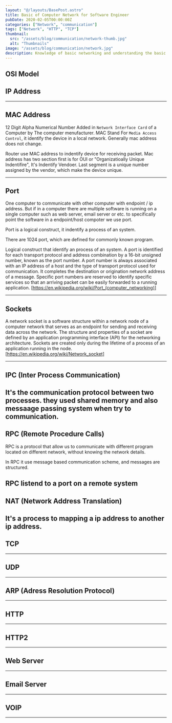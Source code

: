 ```yaml
---
layout: "@/layouts/BasePost.astro"
title: Basic of Computer Network for Software Engineer
pubDate: 2020-02-05T00:00:00Z
categories: ["Network", "communication"]
tags: ["Network", "HTTP", "TCP"]
thumbnail:
  src: "/assets/blog/communication/network-thumb.jpg"
  alt: "Thumbnails"
image: "/assets/blog/communication/network.jpg"
description: Knowledge of basic networking and understanding the basic terminology of network is very helpful for software engineer. A big picture view of the network system will give you confident and capability of identifying problem faster.
---
```


## OSI Model

## IP Address

---

## MAC Address

12 Digit Alpha Numerical Number Added in `Network Interface Card` of a Computer by The computer menufacturer. MAC Stand For `Media Access Control`, it identify the device in a local network. Generally mac address does not change.

Router use MAC address to indentify device for receiving packet. Mac address has two section first is for OUI or "Organizatioally Unique Indentifire", It's Indentify Vendoer. Last segment is a unique number assigned by the vendor, which make the device unique.

---

## Port

One computer to communicate with other computer with endpoint / ip address. But if in a computer there are multiple software is running on a single computer such as web server, email server or etc. to specifically point the software in a endpoint/host compoter we use port.

Port is a logical construct, it indentify a process of an system.

There are 1024 port, which are defined for commonly known program.

Logical construct that identify an process of an system. A port is identified for each transport protocol and address combination by a 16-bit unsigned number, known as the port number. A port number is always associated with an IP address of a host and the type of transport protocol used for communication. It completes the destination or origination network address of a message. Specific port numbers are reserved to identify specific services so that an arriving packet can be easily forwarded to a running application.
[https://en.wikipedia.org/wiki/Port_(computer_networking)]

---

## Sockets

A network socket is a software structure within a network node of a computer network that serves as an endpoint for sending and receiving data across the network. The structure and properties of a socket are defined by an application programming interface (API) for the networking architecture. Sockets are created only during the lifetime of a process of an application running in the node.
[https://en.wikipedia.org/wiki/Network_socket]

---

## IPC (Inter Process Communication)

## It's the communication protocol between two processes. they used shared memory and also messaage passing system when try to communication.

## RPC (Remote Procedure Calls)

RPC is a protocol that allow us to communicate with different program located on different network, without knowing the network details.

In RPC it use message based communication scheme, and messages are structured.

## RPC listend to a port on a remote system

## NAT (Network Address Translation)

## It's a process to mapping a ip address to another ip address.

## TCP

---

## UDP

---

## ARP (Adress Resolution Protocol)

---

## HTTP

---

## HTTP2

---

## Web Server

---

## Email Server

---

## VOIP

---
